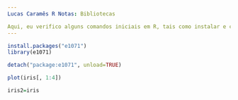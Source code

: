 ```yaml
---
Lucas Caramês R Notas: Bibliotecas

Aqui, eu verifico alguns comandos iniciais em R, tais como instalar e chamar um pacote (ou biblioteca), também de descarregar esse pacote da memória do dispositivo. Também relizamos um plot utilizando o dataframe de iris nativo da linguagem. E também visualizamos o próprio dataframe, armazenando-o em uma nova variável.
---
```


```r
install.packages("e1071")
library(e1071)
```


```r
detach("package:e1071", unload=TRUE)
```

```r
plot(iris[, 1:4])
```

```r
iris2=iris
```
